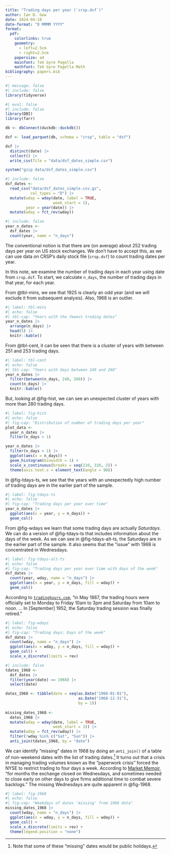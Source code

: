 ```yaml
---
title: "Trading days per year (`crsp.dsf`)"
author: Ian D. Gow
date: 2024-04-10
date-format: "D MMMM YYYY"
format:
  pdf: 
    colorlinks: true
    geometry:
      - left=2.5cm
      - right=2.5cm
    papersize: a4
    mainfont: TeX Gyre Pagella
    mathfont: TeX Gyre Pagella Math
bibliography: papers.bib
---
```


```r
#| message: false
#| include: false
library(tidyverse)

```

```r
#| eval: false
#| include: false
library(DBI)
library(farr)

db <- dbConnect(duckdb::duckdb())

dsf <- load_parquet(db, schema = "crsp", table = "dsf")

dsf |>
  distinct(date) |>
  collect() |>
  write_csv(file = "data/dsf_dates_simple.csv")

system("gzip data/dsf_dates_simple.csv")
```

```r
#| include: false
dsf_dates <-
  read_csv("data/dsf_dates_simple.csv.gz",
           col_types = "D") |>
  mutate(wday = wday(date, label = TRUE,
                     week_start = 1),
         year = year(date)) |>
  mutate(wday = fct_rev(wday))
```

```r
#| include: false
year_n_dates <-
  dsf_dates |>
  count(year, name = "n_days")
```

The conventional notion is that there are (on average) about 252 trading days per year on US stock exchanges.
We don't have to accept this, as we can use data on CRSP's daily stock file (`crsp.dsf`) to count trading dates per year.

In this note, we examine the number of trading days in each year using date from `crsp.dsf`.
To start, we calculate `n_days`, the number of trading days in that year, for each year.

From @tbl-mins, we see that 1925 is clearly an odd year (and we will exclude it from subsequent analysis).
Also, 1968 is an outlier.

```r
#| label: tbl-mins
#| echo: false
#| tbl-cap: "Years with the fewest trading dates"
year_n_dates |>
  arrange(n_days) |>
  head(5) |>
  knitr::kable()
```

From @tbl-cent, it can be seen that there *is* a cluster of years with between 251 and 253 trading days.

```r
#| label: tbl-cent
#| echo: false
#| tbl-cap: "Years with days between 249 and 260"
year_n_dates |>
  filter(between(n_days, 249, 260)) |>
  count(n_days) |>
  knitr::kable()
```

But, looking at @fig-hist, we can see an unexpected cluster of years with more than 280 trading days.

```r
#| label: fig-hist
#| echo: false
#| fig-cap: "Distribution of number of trading days per year"
plot_data <-
  year_n_dates |>
  filter(n_days > 1)

year_n_dates |>
  filter(n_days > 1) |>
  ggplot(aes(x = n_days)) +
  geom_histogram(binwidth = 1) +
  scale_x_continuous(breaks = seq(210, 310, 2)) +
  theme(axis.text.x = element_text(angle = 90))
```

In @fig-tdays-ts, we see that the years with an unexpectedly high number of trading days are in the earlier part of the sample.

```r
#| label: fig-tdays-ts
#| echo: false
#| fig-cap: "Trading days per year over time"
year_n_dates |>
  ggplot(aes(x = year, y = n_days)) +
  geom_col()
```

From @fig-wdays we learn that some trading days are actually *Saturdays*.
We can do a version of @fig-tdays-ts that includes information about the days of the week.
As we can see in @fig-tdays-alt-ts, the Saturdays are in the earlier part of the sample.
It also seems that the "issue" with 1968 is concentrated in Wednesdays.

```r
#| label: fig-tdays-alt-ts
#| echo: false
#| fig-cap: "Trading days per year over time with days of the week"
dsf_dates |>
  count(year, wday, name = "n_days") |>
  ggplot(aes(x = year, y = n_days, fill = wday)) +
  geom_col()
```

According to [`tradinghours.com`](https://www.tradinghours.com/publications/historical-trading-hours), "in May 1887, the trading hours were officially set to Monday to Friday 10am to 3pm and Saturday from 10am to noon. ... In [September] 1952, the Saturday trading session was finally retired."

```r
#| label: fig-wdays
#| echo: false
#| fig-cap: "Trading days: Days of the week"
dsf_dates |> 
  count(wday, name = "n_days") |>
  ggplot(aes(x = wday, y = n_days, fill = wday)) +
  geom_col() +
  scale_x_discrete(limits = rev)
```

```r
#| include: false
tdates_1968 <-
  dsf_dates |> 
  filter(year(date) == 1968) |>
  select(date)

dates_1968 <- tibble(date = seq(as.Date("1968-01-01"), 
                                as.Date("1968-12-31"),
                                by = 1))
  
missing_dates_1968 <-
  dates_1968 |>
  mutate(wday = wday(date, label = TRUE,
                     week_start = 1)) |>
  mutate(wday = fct_rev(wday)) |>
  filter(!wday %in% c("Sat", "Sun")) |>
  anti_join(tdates_1968, by = "date")
```

We can identify "missing" dates in 1968 by doing an `anti_join()` of a table of non-weekend dates with the list of trading dates.^[Note that some of these "missing" dates would be public holidays.]
It turns out that a crisis in managing trading volumes known as the "paperwork crisis” forced the NYSE to restrict trading to four days a week. 
According to [Market Memoir](https://www.marketmemoir.com/blogs/the-memoir/an-unusual-crisis-paperwork), "for months the exchange closed on Wednesdays, and sometimes needed to close early on other days to give firms additional time to combat severe backlogs."
The missing Wednesdays are quite apparent in @fig-1968.

```r
#| label: fig-1968
#| echo: false
#| fig-cap: "Weekdays of dates 'missing' from 1968 data"
missing_dates_1968 |>
  count(wday, name = "n_days") |>
  ggplot(aes(x = wday, y = n_days, fill = wday)) +
  geom_col() + 
  scale_x_discrete(limits = rev) +
  theme(legend.position = "none")
```
